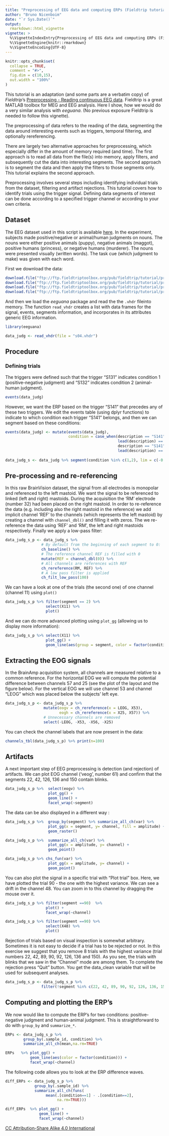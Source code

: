 ```yaml
---
title: "Preprocessing of EEG data and computing ERPs (Fieldtrip tutorial)"
author: "Bruno Nicenboim"
date: "`r Sys.Date()`"
output: 
  rmarkdown::html_vignette
vignette: >
  %\VignetteIndexEntry{Preprocessing of EEG data and computing ERPs (Fieldtrip tutorial)}
  %\VignetteEngine{knitr::rmarkdown}
  %\VignetteEncoding{UTF-8}
---
```


```r
knitr::opts_chunk$set(
  collapse = TRUE,
  comment = "#>",
  fig.dim = c(10,15),
  out.width = "100%"
)
```

This tutorial is an adaptation (and some parts are a verbatim copy) of *Fieldtrip*'s [Preprocessing - Reading continuous EEG data](http://www.fieldtriptoolbox.org/tutorial/preprocessing_erp). Fieldtrip is a great MATLAB toolbox for MEG and EEG analysis. Here I show, how we would do a very similar analysis with *eeguana*. (No previous exposure Fieldtrip is needed to follow this vignette). 




The preprocessing of data refers to the reading of the data, segmenting the data around interesting events such as triggers, temporal filtering, and optionally rereferencing.


There are largely two alternative approaches for preprocessing, which especially differ in the amount of memory required (and time). The first approach is to read all data from the file(s) into memory, apply filters, and subsequently cut the data into interesting segments. The second approach is to segment the data and then apply the filters to those segments only. This tutorial explains the second approach.

Preprocessing involves several steps including identifying individual trials from the dataset, filtering and artifact rejections. This tutorial covers how to identify trials using the trigger signal. Defining data segments of interest can be done according to a specified trigger channel or according to your own criteria.


## Dataset

The EEG dataset used in this script is available [here](ftp://ftp.fieldtriptoolbox.org/pub/fieldtrip/tutorial/preprocessing_erp). In the experiment, subjects made positive/negative or animal/human judgments on nouns. The nouns were either positive animals (puppy), negative animals (maggot), positive humans (princess), or negative humans (murderer). The nouns were presented visually (written words). The task cue (which judgment to make) was given with each word.


First we download the data:

```r
download.file("ftp://ftp.fieldtriptoolbox.org/pub/fieldtrip/tutorial/preprocessing_erp/s04.eeg","s04.eeg")
download.file("ftp://ftp.fieldtriptoolbox.org/pub/fieldtrip/tutorial/preprocessing_erp/s04.vhdr","s04.vhdr")
download.file("ftp://ftp.fieldtriptoolbox.org/pub/fieldtrip/tutorial/preprocessing_erp/s04.vmrk","s04.vmrk")
download.file("ftp://ftp.fieldtriptoolbox.org/pub/fieldtrip/tutorial/preprocessing_erp/mpi_customized_acticap64.mat","mpi_customized_acticap64.mat")
```

And then we load the *eeguana* package and read the the `.vhdr` fileinto memory. 
The function `read_vhdr` creates a list with data frames for the signal, events,
segments information, and incorporates in its attributes generic EEG information.

```r
library(eeguana)
```

```r
data_judg <- read_vhdr(file = "s04.vhdr")
```

## Procedure

### Defining trials

The triggers were defined such that the trigger "S131" indicates condition 1 (positive-negative judgment) and 
 "S132" indicates condition 2 (animal-human judgment).

```r
events(data_judg)
```

However, we want the ERP based on the trigger "S141" that precedes any of these two triggers. We edit the events table (using dplyr functions) to indicate to which condition each trigger "S141" belongs, and then we can segment based on these conditions:


```r
events(data_judg) <- mutate(events(data_judg), 
                            condition = case_when(description == "S141" &
                                                  lead(description) == "S131" ~ 1 ,
                                                  description == "S141" & 
                                                  lead(description) == "S132" ~ 2, 
                                                                         TRUE ~ 0))
data_judg_s <- data_judg %>% segment(condition %in% c(1,2), lim = c(-0.2,1))
```


## Pre-processing and re-referencing

In this raw BrainVision dataset, the signal from all electrodes is monopolar and referenced to the left mastoid. We want the signal to be referenced to linked (left and right) mastoids. During the acquisition the 'RM' electrode (number 32) had been placed on the right mastoid. In order to re-reference the data (e.g. including also the right mastoid in the reference) we add implicit channel 'REF' to the channels (which represents the left mastoid) by creating a channel with `channel_dbl()` and filling it with zeros. The we re-reference the data using 'REF' and 'RM', the left and right mastoids respectively. Finally we apply a low-pass filter:

```r
data_judg_s_p <- data_judg_s %>% 
                # By default from the beginning of each segment to 0:
                ch_baseline() %>% 
                # The reference channel REF is filled with 0  
                mutate(REF = channel_dbl(0)) %>% 
                # All channels are references with REF  
                ch_rereference(RM, REF) %>% 
                # A low pass filter is applied 
                ch_filt_low_pass(100)  
```

We can have a look at one of the trials (the second one) of one channel (channel 11) using `plot()`

```r
data_judg_s_p %>% filter(segment == 2) %>% 
                  select(X11) %>% 
                  plot()
```


And we can do more advanced plotting using `plot_gg` (allowing us to display more information):

```r
data_judg_s_p %>% select(X11) %>% 
                  plot_gg() + 
                  geom_line(aes(group = segment, color = factor(condition)), alpha = .5) 
```

## Extracting the EOG signals

In the BrainAmp acquisition system, all channels are measured relative to a common reference. For the horizontal EOG we will compute the potential difference between channels 57 and 25 (see the plot of the layout and the figure below). For the vertical EOG we will use channel 53 and channel "LEOG" which was placed below the subjects' left eye.

```r
data_judg_s_p <- data_judg_s_p %>% 
                 mutate(eogv = ch_rereference(x = LEOG, X53),
                        eogh = ch_rereference(x = X25, X57)) %>%
                 # Unnecessary channels are removed
                 select(-LEOG, -X53, -X56, -X25) 
```

You can check the channel labels that are now present in the data:
 

```r
channels_tbl(data_judg_s_p) %>% print(n=100)
```

<!-- ## Channel layout

For topoplotting and sometimes for analysis it is necessary to know how the electrodes were positioned on the scalp. In contrast to the sensor arrangement from a given MEG manufacturer, the topographical arrangement of the channels in EEG is not fixed. Different acquisition systems are designed for different electrode montages, and the number and position of electrodes can be adjusted depending on the experimental goal. In the current experiment, so-called 64-electrodes equidistant montage (ActiCap, BrainVision) was used. 

The channel positions are not always stored in the EEG dataset. But we can use a fieldtrip layout file; this is a .mat file that contains the 2-D positions of the channels. (FieldTrip provides a number of default layouts for BrainVision EEG caps in the fieldtrip/template/layout directory.) It is also possible to edit the `channels_tbl` manually. In this example we will use an existing layout.


```r
#layout <- read_layout(mpi_customized_acticap64.mat)

```

Note that the layout should contain correct channel labels that match the channel labels in the data (channel labels not present in either will not be plotted when using a given layout). 
 -->

## Artifacts

A next important step of EEG preprocessing is detection (and rejection) of artifacts. We can plot 
EOG channel ('veog', number 61) and confirm that the segments 22, 42, 126, 136 and 150 contain blinks. 



```r
data_judg_s_p %>%  select(eogv) %>% 
                   plot_gg() + 
                   geom_line() + 
                   facet_wrap(~segment)
```

The data can be also displayed in a different way :

```r
data_judg_s_p %>%  group_by(segment) %>% summarize_all_ch(var) %>% 
                   plot_gg(x = segment, y= channel, fill = amplitude) + 
                   geom_raster() 

data_judg_s_p %>%  summarize_all_ch(var) %>% 
                   plot_gg(x = amplitude, y= channel) + 
                   geom_point() 
```

```r

data_judg_s_p %>% chs_fun(var) %>% 
                   plot_gg(x = amplitude, y= channel) + 
                   geom_point() 
```

<!-- 

  #group_by(segment) %>%
   #               summarize(chs_fun(vars or vector of characters, .funs = var))

    #              #ch_fun ignore the grouping

 -->


 You can also plot the signal in a specific trial with “Plot trial” box. Here, we have plotted the trial 90 - the one with the highest variance. We can see a drift in the channel 48. You can zoom in to this channel by dragging the mouse over it.


```r
data_judg_s_p %>% filter(segment ==90)  %>% 
                  plot() + 
                  facet_wrap(~channel)

data_judg_s_p %>% filter(segment ==90) %>% 
                  select(X48) %>% 
                  plot()

```


Rejection of trials based on visual inspection is somewhat arbitrary. Sometimes it is not easy to decide if a trial has to be rejected or not. In this exercise we suggest that you remove 8 trials with the highest variance (trial numbers 22, 42, 89, 90, 92, 126, 136 and 150). As you see, the trials with blinks that we saw in the “Channel” mode are among them. To complete the rejection press “Quit” button. You get the data_clean variable that will be used for subsequent analyses. 

```r

data_judg_s_p <- data_judg_s_p %>% 
                filter(!segment %in% c(22, 42, 89, 90, 92, 126, 136, 150))
```


## Computing and plotting the ERP's

We now would like to compute the ERP's for two conditions: positive-negative judgment and human-animal judgment. This is straightforward to do with `group_by` and `summarize_*`.


```r

ERPs <- data_judg_s_p %>% 
        group_by(.sample_id, condition) %>% 
        summarize_all_ch(mean,na.rm=TRUE)

ERPs   %>% plot_gg() + 
           geom_line(aes(color = factor(condition))) + 
           facet_wrap(~channel)
```

 The following code allows you to look at the ERP difference waves. 


```r

diff_ERPs <- data_judg_s_p %>% 
             group_by(.sample_id) %>% 
             summarize_all_ch(funs(
                  mean(.[condition==1] - .[condition==2], 
                       na.rm=TRUE)))

diff_ERPs  %>% plot_gg() +
               geom_line() + 
               facet_wrap(~channel)
```

[CC Attribution-Share Alike 4.0 International](http://creativecommons.org/licenses/by-sa/4.0/)

